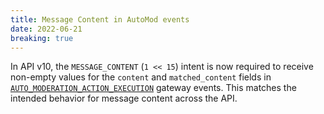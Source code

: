 ```yaml
---
title: Message Content in AutoMod events
date: 2022-06-21
breaking: true
---
```


In API v10, the `MESSAGE_CONTENT` (`1 << 15`) intent is now required to receive non-empty values for the `content` and `matched_content` fields in [`AUTO_MODERATION_ACTION_EXECUTION`](#DOCS_TOPICS_GATEWAY_EVENTS/auto-moderation-action-execution) gateway events. This matches the intended behavior for message content across the API.
